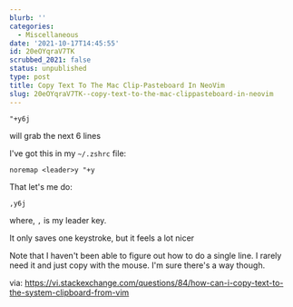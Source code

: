 ```yaml
---
blurb: ''
categories:
  - Miscellaneous
date: '2021-10-17T14:45:55'
id: 20eOYqraV7TK
scrubbed_2021: false
status: unpublished
type: post
title: Copy Text To The Mac Clip-Pasteboard In NeoVim
slug: 20eOYqraV7TK--copy-text-to-the-mac-clippasteboard-in-neovim
---
```


```
"+y6j
```

will grab the next 6 lines


I've got this in my `~/.zshrc` file:

```
noremap <leader>y "+y
```

That let's me do:

```
,y6j
```

where, `,` is my leader key. 

It only saves one keystroke, but it feels a lot nicer

Note that I haven't been able to figure out how to do a single line. I rarely need it and just copy with the mouse. I'm sure there's a way though. 


via: https://vi.stackexchange.com/questions/84/how-can-i-copy-text-to-the-system-clipboard-from-vim
